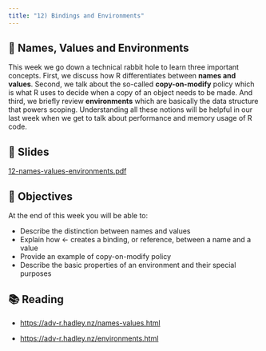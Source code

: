 ```yaml
---
title: "12) Bindings and Environments"
---
```



## 📖 Names, Values and Environments

This week we go down a technical rabbit hole to learn three important concepts. 
First, we discuss how R differentiates between __names and values__. Second, 
we talk about the so-called __copy-on-modify__ policy which is what R uses 
to decide when a copy of an object needs to be made. And third, we briefly 
review __environments__ which are basically the data structure that powers scoping. 
Understanding all these notions will be helpful in our last week when we get to 
talk about performance and memory usage of R code. 



## 📰 Slides

[12-names-values-environments.pdf](slides/12-names-values-environments.pdf)



## 🎯 Objectives

At the end of this week you will be able to:

- Describe the distinction between names and values 
- Explain how <- creates a binding, or reference, between a name and a value
- Provide an example of copy-on-modify policy
- Describe the basic properties of an environment and their special purposes



## 📚 Reading

- <a href="https://adv-r.hadley.nz/names-values.html" target="_blank">https://adv-r.hadley.nz/names-values.html</a>

- <a href="https://adv-r.hadley.nz/environments.html" target="_blank">https://adv-r.hadley.nz/environments.html</a>


